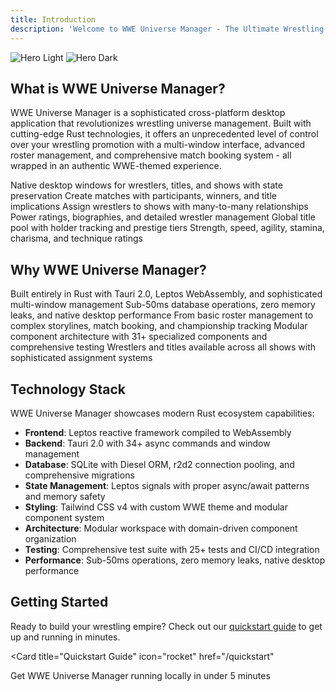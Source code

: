 ```yaml
---
title: Introduction
description: 'Welcome to WWE Universe Manager - The Ultimate Wrestling Management Experience'
---
```


<img
  className="block dark:hidden"
  src="/images/hero-light.svg"
  alt="Hero Light"
/>
<img
  className="hidden dark:block"
  src="/images/hero-dark.svg"
  alt="Hero Dark"
/>

## What is WWE Universe Manager?

WWE Universe Manager is a sophisticated cross-platform desktop application that revolutionizes wrestling universe management. Built with cutting-edge Rust technologies, it offers an unprecedented level of control over your wrestling promotion with a multi-window interface, advanced roster management, and comprehensive match booking system - all wrapped in an authentic WWE-themed experience.

<CardGroup cols={2}>
  <Card
    title="Multi-Window Interface"
    icon="window-restore"
    href="/features/multi-window-interface"
  >
    Native desktop windows for wrestlers, titles, and shows with state preservation
  </Card>
  <Card
    title="Match Booking System"
    icon="handshake"
    href="/features/match-booking"
  >
    Create matches with participants, winners, and title implications
  </Card>
  <Card
    title="Show Roster Management"
    icon="users-gear"
    href="/features/show-rosters"
  >
    Assign wrestlers to shows with many-to-many relationships
  </Card>
  <Card
    title="Enhanced Wrestler Profiles"
    icon="user-plus"
    href="/features/wrestler-management"
  >
    Power ratings, biographies, and detailed wrestler management
  </Card>
  <Card
    title="Championship System"
    icon="trophy"
    href="/features/title-management"
  >
    Global title pool with holder tracking and prestige tiers
  </Card>
  <Card
    title="Power Ratings"
    icon="chart-line"
    href="/features/power-ratings"
  >
    Strength, speed, agility, stamina, charisma, and technique ratings
  </Card>
</CardGroup>

## Why WWE Universe Manager?

<AccordionGroup>
  <Accordion title="Cutting-Edge Architecture">
    Built entirely in Rust with Tauri 2.0, Leptos WebAssembly, and sophisticated multi-window management
  </Accordion>
  <Accordion title="Enterprise-Grade Performance">
    Sub-50ms database operations, zero memory leaks, and native desktop performance
  </Accordion>
  <Accordion title="Comprehensive Wrestling Management">
    From basic roster management to complex storylines, match booking, and championship tracking
  </Accordion>
  <Accordion title="Developer-Friendly">
    Modular component architecture with 31+ specialized components and comprehensive testing
  </Accordion>
  <Accordion title="Global Wrestling Model">
    Wrestlers and titles available across all shows with sophisticated assignment systems
  </Accordion>
</AccordionGroup>

## Technology Stack

WWE Universe Manager showcases modern Rust ecosystem capabilities:

- **Frontend**: Leptos reactive framework compiled to WebAssembly
- **Backend**: Tauri 2.0 with 34+ async commands and window management
- **Database**: SQLite with Diesel ORM, r2d2 connection pooling, and comprehensive migrations
- **State Management**: Leptos signals with proper async/await patterns and memory safety
- **Styling**: Tailwind CSS v4 with custom WWE theme and modular component system
- **Architecture**: Modular workspace with domain-driven component organization
- **Testing**: Comprehensive test suite with 25+ tests and CI/CD integration
- **Performance**: Sub-50ms operations, zero memory leaks, native desktop performance

## Getting Started

Ready to build your wrestling empire? Check out our [quickstart guide](/quickstart) to get up and running in minutes.

<Card
  title="Quickstart Guide"
  icon="rocket"
  href="/quickstart"
>
  Get WWE Universe Manager running locally in under 5 minutes
</Card>
